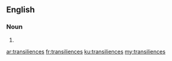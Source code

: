 ==English==

===Noun===
{{head|en|plural}}

# {{plural of|transilience|lang=en|nocat=1}}

[[ar:transiliences]]
[[fr:transiliences]]
[[ku:transiliences]]
[[my:transiliences]]